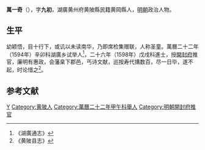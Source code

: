 '''萬一奇'''（{{bd|？||？|catIdx=}}），字'''九初'''，湖廣黄州府黄陂縣民籍黄岡縣人，[[明朝|明朝]]政治人物。

== 生平 ==
幼颖悟，目十行下，或讥以未读南华，乃即席检集赠联，人称圣童。萬曆二十二年（1594年）辛卯科湖廣乡试举人<ref>《湖廣通志》</ref>，二十六年（1598年）戊戌科進士，授[[開封府|開封府]]推官，廉明有惠政，会藩臬下郡邑，丐诗文献，巡按寿代搆数百，尽一日毕，遂不起，时论惜之<ref>《黄陂县志》</ref>。

==参考文献==
{{reflist}}

{{萬曆二十六年戊戌科殿試金榜}}

{{Authority control}}

{{DEFAULTSORT:}}
[[Category:萬姓|Y]]
[[Category:黄陂人|Category:黄陂人]]
[[Category:萬曆二十二年甲午科舉人|Category:萬曆二十二年甲午科舉人]]
[[Category:明朝開封府推官|Category:明朝開封府推官]]